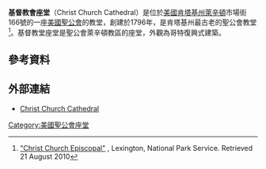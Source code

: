 '''基督教會座堂'''（Christ Church Cathedral）是位於[[美國|美國]][[肯塔基州|肯塔基州]][[萊辛頓_(肯塔基州)|萊辛頓]]市場街166號的一座[[美國聖公會|美國聖公會]]的教堂，創建於1796年，是肯塔基州最古老的聖公會教堂<ref name="nps">[http://www.nps.gov/history/nr/travel/lexington/cce.htm "Christ Church Episcopal"] {{Wayback|url=http://www.nps.gov/history/nr/travel/lexington/cce.htm |date=20140628195201 }}, Lexington, National Park Service. Retrieved 21 August 2010</ref>。基督教堂座堂是聖公會萊辛頓教區的座堂，外觀為哥特復興式建築。
==參考資料==
{{Reflist}}
==外部連結==
*[http://www.ccclex.org/ Christ Church Cathedral] {{Wayback|url=http://www.ccclex.org/ |date=20091124051500 }}
[[Category:美國聖公會座堂|Category:美國聖公會座堂]]